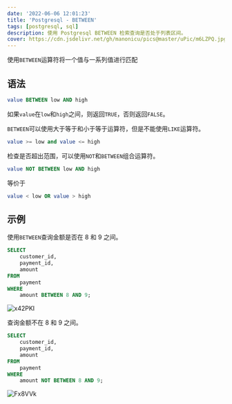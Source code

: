 ```yaml
---
date: '2022-06-06 12:01:23'
title: 'Postgresql - BETWEEN'
tags: [postgresql, sql]
description: 使用 Postgresql BETWEEN 检索查询是否处于列表区间。
cover: https://cdn.jsdelivr.net/gh/manonicu/pics@master/uPic/m6LZPQ.jpg
---
```


使用`BETWEEN`运算符将一个值与一系列值进行匹配

## 语法

```sql
value BETWEEN low AND high
```

如果`value`在`low`和`high`之间，则返回`TRUE`，否则返回`FALSE`。

`BETWEEN`可以使用大于等于和小于等于运算符，但是不能使用`LIKE`运算符。

```sql
value >= low and value <= high
```

检查是否超出范围，可以使用`NOT`和`BETWEEN`组合运算符。

```sql
value NOT BETWEEN low AND high
```

等价于

```sql
value < low OR value > high
```

## 示例

使用`BETWEEN`查询金额是否在 8 和 9 之间。

```sql
SELECT
	customer_id,
	payment_id,
	amount
FROM
	payment
WHERE
	amount BETWEEN 8 AND 9;
```

![x42PKI](https://cdn.jsdelivr.net/gh/manonicu/pics@master/uPic/x42PKI.jpg)

查询金额不在 8 和 9 之间。

```sql
SELECT
	customer_id,
	payment_id,
	amount
FROM
	payment
WHERE
	amount NOT BETWEEN 8 AND 9;
```
![Fx8VVk](https://cdn.jsdelivr.net/gh/manonicu/pics@master/uPic/Fx8VVk.jpg)
